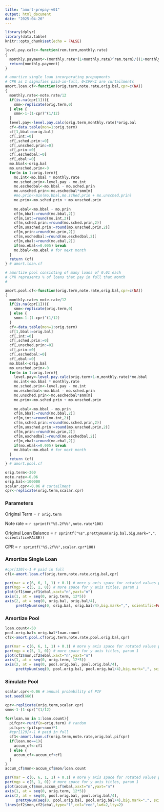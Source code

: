```yaml
---
title: "amort-prepay-v01"
output: html_document
date: "2025-04-26"
---
```


```r
library(dplyr)
library(data.table)
knitr::opts_chunk$set(echo = FALSE)
```

```r
level.pay.calc<-function(rem.term,monthly.rate)
{
  monthly.payment<-(monthly.rate*(1+monthly.rate)^rem.term)/((1+monthly.rate)^rem.term-1)
  return(monthly.payment)
}
```

```r
# amortize single loan incorporating prepayments
# CPR as 1 signifies paid-in-full, 0<CPR<1 are curtailments
amort.loan.cf<-function(orig.term,note.rate,orig.bal,cpr=c(NA))
{
  monthly.rate<-note.rate/12
  if(is.na(cpr[1])){
    smm<-replicate(orig.term,0)
  } else {
    smm<-1-(1-cpr)^(1/12)
  }
  level.pay<-level.pay.calc(orig.term,monthly.rate)*orig.bal
  cf<-data.table(mon=1:orig.term)
  cf[1,bbal:=orig.bal]
  cf[,int:=0]
  cf[,sched.prin:=0]
  cf[,unsched.prin:=0]
  cf[,prin:=0]
  cf[,eschedbal:=0]
  cf[,ebal:=0]
  mo.bbal<-orig.bal
  mo.unsched.prin<-0
  for(m in 1:orig.term){
    mo.int<-mo.bbal * monthly.rate
    mo.sched.prin<-level.pay - mo.int
    mo.eschedbal<-mo.bbal - mo.sched.prin
    mo.unsched.prin<-mo.eschedbal*smm[m]
    #mo.prin<-min(mo.bbal,mo.sched.prin + mo.unsched.prin)
    mo.prin<-mo.sched.prin + mo.unsched.prin
    
    mo.ebal<-mo.bbal - mo.prin
    cf[m,bbal:=round(mo.bbal,2)]
    cf[m,int:=round(mo.int,2)]
    cf[m,sched.prin:=round(mo.sched.prin,2)]
    cf[m,unsched.prin:=round(mo.unsched.prin,2)]
    cf[m,prin:=round(mo.prin,2)]
    cf[m,eschedbal:=round(mo.eschedbal,2)]
    cf[m,ebal:=round(mo.ebal,2)]
    if(mo.ebal<=0.005) break
    mo.bbal<-mo.ebal # for next month
  }
  return (cf)
} # amort.loan.cf
``` 


```r
# amortize pool consisting of many loans of 0.01 each
# CPR represents % of loans that pay in full that month
# 

amort.pool.cf<-function(orig.term,note.rate,orig.bal,cpr=c(NA))
{
  monthly.rate<-note.rate/12
  if(is.na(cpr[1])){
    smm<-replicate(orig.term,0)
  } else {
    smm<-1-(1-cpr)^(1/12)
  }
  cf<-data.table(mon=1:orig.term)
  cf[1,bbal:=orig.bal]
  cf[,int:=0]
  cf[,sched.prin:=0]
  cf[,unsched.prin:=0]
  cf[,prin:=0]
  cf[,eschedbal:=0]
  cf[,ebal:=0]
  mo.bbal<-orig.bal
  mo.unsched.prin<-0
  for(m in 1:orig.term){
    level.pay<-level.pay.calc(orig.term+1-m,monthly.rate)*mo.bbal
    mo.int<-mo.bbal * monthly.rate
    mo.sched.prin<-level.pay - mo.int
    mo.eschedbal<-mo.bbal - mo.sched.prin
    mo.unsched.prin<-mo.eschedbal*smm[m]
    mo.prin<-mo.sched.prin + mo.unsched.prin
    
    mo.ebal<-mo.bbal - mo.prin
    cf[m,bbal:=round(mo.bbal,2)]
    cf[m,int:=round(mo.int,2)]
    cf[m,sched.prin:=round(mo.sched.prin,2)]
    cf[m,unsched.prin:=round(mo.unsched.prin,2)]
    cf[m,prin:=round(mo.prin,2)]
    cf[m,eschedbal:=round(mo.eschedbal,2)]
    cf[m,ebal:=round(mo.ebal,2)]
    if(mo.ebal<=0.005) break
    mo.bbal<-mo.ebal # for next month
  }
  return (cf)
} # amort.pool.cf
``` 

```r
orig.term<-360
note.rate<-0.06
orig.bal<-100000
scalar.cpr<-0.06 # curtailment
cpr<-replicate(orig.term,scalar.cpr)

```
### Parameters

Original Term = `r orig.term`

Note rate = `r sprintf("%5.2f%%",note.rate*100)`

Original Loan Balance = `r sprintf("%s",prettyNum(orig.bal,big.mark=",", scientific=FALSE))`

CPR = `r sprintf("%5.2f%%",scalar.cpr*100)`


### Amortize Single Loan

```r

#cpr[120]<-1 # paid in full
cf1<-amort.loan.cf(orig.term,note.rate,orig.bal,cpr)

par(mar = c(6, 6, 1, 1) + 0.1) # more y axis space for rotated values param 2
par(mgp = c(5, 1, 0)) # more space for y axis titles, param 1
plot(cf1$mon,cf1$ebal,xaxt="n",yaxt="n")
axis(1, at = seq(0, orig.term, 12*5))
axis(2, at = seq(0, orig.bal, orig.bal/4),
     prettyNum(seq(0, orig.bal, orig.bal/4),big.mark=",", scientific=FALSE),las=1)
```

### Amortize Pool

```r
loan.count<-50
pool.orig.bal<-orig.bal*loan.count
cf2<-amort.pool.cf(orig.term,note.rate,pool.orig.bal,cpr)

par(mar = c(6, 6, 1, 1) + 0.1) # more y axis space for rotated values param 2
par(mgp = c(5, 1, 0)) # more space for y axis titles, param 1
plot(cf2$mon,cf2$ebal,xaxt="n",yaxt="n")
axis(1, at = seq(0, orig.term, 12*5))
axis(2, at = seq(0, pool.orig.bal, pool.orig.bal/4),
     prettyNum(seq(0, pool.orig.bal, pool.orig.bal/4),big.mark=",", scientific=FALSE),las=1)

```
### Simulate Pool

```r
scalar.cpr<-0.06 # annual probability of PIF
set.seed(666)

cpr<-replicate(orig.term,scalar.cpr)
smm<-1-(1-cpr)^(1/12)

for(loan.no in 1:loan.count){
  pifcpr<-runif(n=orig.term) # random
  pifcpr<-(pifcpr<smm)*1
  #cpr[120]<-1 # paid in full
  cf1<-amort.loan.cf(orig.term,note.rate,orig.bal,pifcpr)
  if(loan.no==1){
    accum_cf<-cf1
  } else {
    accum_cf<-accum_cf+cf1
  }
}
accum_cf$mon<-accum_cf$mon/loan.count
```

```r

par(mar = c(6, 6, 1, 1) + 0.1) # more y axis space for rotated values param 2
par(mgp = c(5, 1, 0)) # more space for y axis titles, param 1
plot(accum_cf$mon,accum_cf$ebal,xaxt="n",yaxt="n")
axis(1, at = seq(0, orig.term, 12*5))
axis(2, at = seq(0, pool.orig.bal, pool.orig.bal/4),
     prettyNum(seq(0, pool.orig.bal, pool.orig.bal/4),big.mark=",", scientific=FALSE),las=1)
lines(cf2$mon,cf2$ebal,type="l",col="red",lwd=2,lty=2)


```
```r
```
```r
```
```r
```
```r
```
```r
```
```r
```

